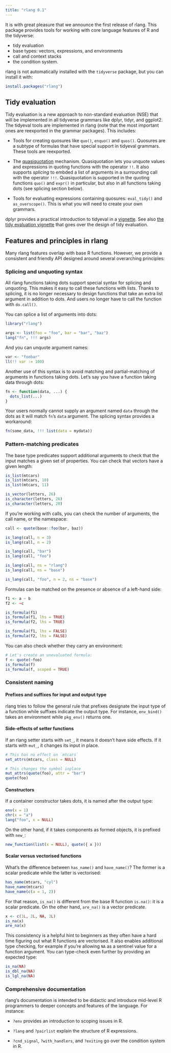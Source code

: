 ```yaml
---
title: "rlang 0.1"
---
```


It is with great pleasure that we announce the first release of rlang.
This package provides tools for working with core language features of
R and the tidyverse:

- tidy evaluation
- base types: vectors, expressions, and environments
- call and context stacks
- the condition system.

rlang is not automatically installed with the `tidyverse` package, but
you can install it with:

```r
install.packages("rlang")
```


## Tidy evaluation

Tidy evaluation is a new approach to non-standard evaluation (NSE)
that will be implemented in all tidyverse grammars like dplyr, tidyr,
and ggplot2. The tidyeval tools are implemented in rlang (note that
the most important ones are reexported in the grammar packages). This
includes:

- Tools for creating quosures like `quo()`, `enquo()` and
  `quos()`. Quosures are a subtype of formulas that have special
  support in tidyeval grammars. These tools are reexported.

- The [quasiquotation](http://rlang.tidyverse.org/reference/quasiquotation.html)
  mechanism. Quasiquotation lets you unquote values and expressions in
  quoting functions with the operator `!!`. It also supports
  _splicing_ to embded a list of arguments in a surrounding call with
  the operator `!!!`. Quasiquotation is supported in the quoting
  functions `quo()` and `expr()` in particular, but also in all
  functions taking dots (see splicing section below).

- Tools for evaluating expressions containing quosures: `eval_tidy()`
  and `as_overscope()`. This is what you will need to create your own
  grammars.

dplyr provides a practical introduction to tidyeval in a
[vignette](http://dplyr.tidyverse.org/articles/programming.html).
See also
[the tidy evaluation vignette](http://rlang.tidyverse.org/articles/tidy-evaluation.html)
that goes over the design of tidy evaluation.


## Features and principles in rlang

Many rlang features overlap with base R functions. However, we provide
a consistent and friendly API designed around several overarching
principles:


### Splicing and unquoting syntax

All rlang functions taking dots support special syntax for splicing
and unquoting. This makes it easy to call these functions with lists.
Thanks to splicing, it is no longer necessary to design functions that
take an extra list argument in addition to dots. And users no longer
have to call the function with `do.call()`.

You can splice a list of arguments into dots:

```r
library("rlang")

args <- list(foo = "foo", bar = "bar", "baz")
lang("fn", !!! args)
```

And you can unquote argument names:

```r
var <- "foobar"
ll(!! var := 100)
```

Another use of this syntax is to avoid matching and partial-matching
of arguments in functions taking dots. Let's say you have a function
taking data through dots:

```r
fn <- function(data, ...) {
  dots_list(...)
}
```

Your users normally cannot supply an argument named `data` through the
dots as it will match `fn`'s `data` argument. The splicing syntax
provides a workaround:

```r
fn(some_data, !!! list(data = mydata))
```


### Pattern-matching predicates

The base type predicates support additional arguments to check that
the input matches a given set of properties. You can check that
vectors have a given length:

```r
is_list(mtcars)
is_list(mtcars, 10)
is_list(mtcars, 11)

is_vector(letters, 26)
is_character(letters, 26)
is_character(letters, 20)
```

If you're working with calls, you can check the number of arguments,
the call name, or the namespace:

```r
call <- quote(base::foo(bar, baz))

is_lang(call, n = 3)
is_lang(call, n = 2)

is_lang(call, "bar")
is_lang(call, "foo")

is_lang(call, ns = "rlang")
is_lang(call, ns = "base")

is_lang(call, "foo", n = 2, ns = "base")
```

Formulas can be matched on the presence or absence of a left-hand
side:

```r
f1 <- a ~ b
f2 <- ~c

is_formula(f1)
is_formula(f1, lhs = TRUE)
is_formula(f2, lhs = TRUE)

is_formula(f1, lhs = FALSE)
is_formula(f2, lhs = FALSE)
```

You can also check whether they carry an environment:

```r
# Let's create an unevaluated formula:
f <- quote(~foo)
is_formula(f)
is_formula(f, scoped = TRUE)
```


### Consistent naming

#### Prefixes and suffixes for input and output type

rlang tries to follow the general rule that prefixes designate the
input type of a function while suffixes indicate the output type.
For instance, `env_bind()` takes an environment while `pkg_env()`
returns one.


#### Side-effects of setter functions

If an rlang setter starts with `set_`, it means it doesn't have side
effects. If it starts with `mut_`, it changes its input in place.

```r
# This has no effect on `mtcars`
set_attrs(mtcars, class = NULL)

# This changes the symbol inplace
mut_attrs(quote(foo), attr = "bar")
quote(foo)
```


#### Constructors

If a container constructor takes dots, it is named after the output
type:

```r
env(x = 1)
chr(x = "a")
lang("foo", x = NULL)
```

On the other hand, if it takes components as formed objects, it is
prefixed with `new_`:

```r
new_function(list(x = NULL), quote({ x }))
```


#### Scalar versus vectorised functions

What's the difference between `has_name()` and `have_name()`? The
former is a scalar predicate while the latter is vectorised:

```r
has_name(mtcars, "cyl")
have_name(mtcars)
have_name(c(a = 1, 2))
```

For that reason, `is_na()` is different from the base R function
`is.na()`: it is a scalar predicate. On the other hand, `are_na()` is
a vector predicate.

```r
x <- c(1L, 2L, NA, 3L)
is_na(x)
are_na(x)
```

This consistency is a helpful hint to beginners as they often have a
hard time figuring out what R functions are vectorised. It also
enables additional type checking, for example if you're allowing `NA`
as a sentinel value for a function argument. You can type-check even
further by providing an expected type:

```r
is_na(NA)
is_dbl_na(NA)
is_lgl_na(NA)
```


### Comprehensive documentation

rlang's documentation is intended to be didactic and introduce
mid-level R programmers to deeper concepts and features of the
language. For instance:

- `?env` provides an introduction to scoping issues in R.

- `?lang` and `?pairlist` explain the structure of R expressions.

- `?cnd_signal`, `?with_handlers`, and `?exiting` go over the
  condition system in R.
